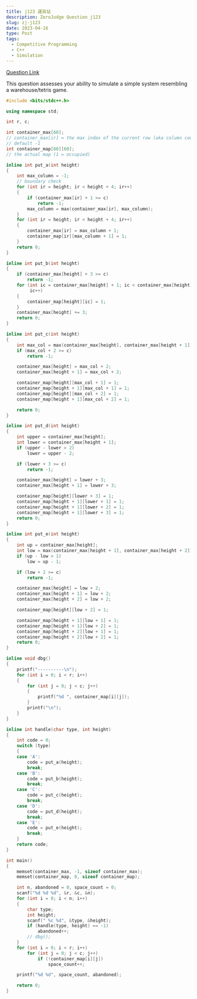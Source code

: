 ```yaml
---
title: j123 運貨站
description: ZeroJudge Question j123
slug: zj-j123
date: 2023-04-16
type: Post
tags:
  - Competitive Programming
  - C++
  - Simulation
---
```


[Question Link](https://zerojudge.tw/ShowProblem?problemid=j123)

This question assesses your ability to simulate a simple system resembling a
warehouse/tetris game.

```cpp:j123.cpp
#include <bits/stdc++.h>

using namespace std;

int r, c;

int container_max[60];
// container_max[ir] = the max index of the current row (aka column count)
// default -1
int container_map[60][60];
// the actual map (1 = occupied)

inline int put_a(int height)
{
    int max_column = -1;
    // boundary check
    for (int ir = height; ir < height + 4; ir++)
    {
        if (container_max[ir] + 1 >= c)
            return -1;
        max_column = max(container_max[ir], max_column);
    }
    for (int ir = height; ir < height + 4; ir++)
    {
        container_max[ir] = max_column + 1;
        container_map[ir][max_column + 1] = 1;
    }
    return 0;
}

inline int put_b(int height)
{
    if (container_max[height] + 3 >= c)
        return -1;
    for (int ic = container_max[height] + 1; ic < container_max[height] + 4;
         ic++)
    {
        container_map[height][ic] = 1;
    }
    container_max[height] += 3;
    return 0;
}

inline int put_c(int height)
{
    int max_col = max(container_max[height], container_max[height + 1]);
    if (max_col + 2 >= c)
        return -1;

    container_max[height] = max_col + 2;
    container_max[height + 1] = max_col + 2;

    container_map[height][max_col + 1] = 1;
    container_map[height + 1][max_col + 1] = 1;
    container_map[height][max_col + 2] = 1;
    container_map[height + 1][max_col + 2] = 1;

    return 0;
}

inline int put_d(int height)
{
    int upper = container_max[height];
    int lower = container_max[height + 1];
    if (upper - lower > 2)
        lower = upper - 2;

    if (lower + 3 >= c)
        return -1;

    container_max[height] = lower + 3;
    container_max[height + 1] = lower + 3;

    container_map[height][lower + 3] = 1;
    container_map[height + 1][lower + 1] = 1;
    container_map[height + 1][lower + 2] = 1;
    container_map[height + 1][lower + 3] = 1;
    return 0;
}

inline int put_e(int height)
{
    int up = container_max[height];
    int low = max(container_max[height + 1], container_max[height + 2]);
    if (up - low > 1)
        low = up - 1;

    if (low + 2 >= c)
        return -1;

    container_max[height] = low + 2;
    container_max[height + 1] = low + 2;
    container_max[height + 2] = low + 2;

    container_map[height][low + 2] = 1;

    container_map[height + 1][low + 1] = 1;
    container_map[height + 1][low + 2] = 1;
    container_map[height + 2][low + 1] = 1;
    container_map[height + 2][low + 2] = 1;
    return 0;
}

inline void dbg()
{
    printf("----------\n");
    for (int i = 0; i < r; i++)
    {
        for (int j = 0; j < c; j++)
        {
            printf("%d ", container_map[i][j]);
        }
        printf("\n");
    }
}

inline int handle(char type, int height)
{
    int code = 0;
    switch (type)
    {
    case 'A':
        code = put_a(height);
        break;
    case 'B':
        code = put_b(height);
        break;
    case 'C':
        code = put_c(height);
        break;
    case 'D':
        code = put_d(height);
        break;
    case 'E':
        code = put_e(height);
        break;
    }
    return code;
}

int main()
{
    memset(container_max, -1, sizeof container_max);
    memset(container_map, 0, sizeof container_map);

    int n, abandoned = 0, space_count = 0;
    scanf("%d %d %d", &r, &c, &n);
    for (int i = 0; i < n; i++)
    {
        char type;
        int height;
        scanf(" %c %d", &type, &height);
        if (handle(type, height) == -1)
            abandoned++;
        // dbg();
    }
    for (int i = 0; i < r; i++)
        for (int j = 0; j < c; j++)
            if (!container_map[i][j])
                space_count++;

    printf("%d %d", space_count, abandoned);

    return 0;
}
```
